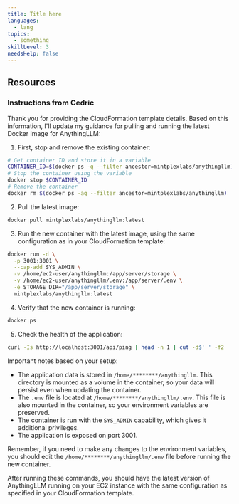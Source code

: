 ```yaml
---
title: Title here
languages:
  - lang
topics:
  - something
skillLevel: 3
needsHelp: false
---
```



## Resources

### Instructions from Cedric

Thank you for providing the CloudFormation template details. Based on this information, I'll update my guidance for pulling and running the latest Docker image for AnythingLLM:

1. First, stop and remove the existing container:

```bash
# Get container ID and store it in a variable
CONTAINER_ID=$(docker ps -q --filter ancestor=mintplexlabs/anythingllm)
# Stop the container using the variable
docker stop $CONTAINER_ID
# Remove the container
docker rm $(docker ps -aq --filter ancestor=mintplexlabs/anythingllm)
```

2. Pull the latest image:

```bash
docker pull mintplexlabs/anythingllm:latest
```

3. Run the new container with the latest image, using the same configuration as in your CloudFormation template:

```bash
docker run -d \
  -p 3001:3001 \
  --cap-add SYS_ADMIN \
  -v /home/ec2-user/anythingllm:/app/server/storage \
  -v /home/ec2-user/anythingllm/.env:/app/server/.env \
  -e STORAGE_DIR="/app/server/storage" \
  mintplexlabs/anythingllm:latest
```

4. Verify that the new container is running:

```bash
docker ps
```

5. Check the health of the application:

```bash
curl -Is http://localhost:3001/api/ping | head -n 1 | cut -d$' ' -f2
```

Important notes based on your setup:

- The application data is stored in `/home/********/anythingllm`. This directory is mounted as a volume in the container, so your data will persist even when updating the container.
- The `.env` file is located at `/home/********/anythingllm/.env`. This file is also mounted in the container, so your environment variables are preserved.
- The container is run with the `SYS_ADMIN` capability, which gives it additional privileges.
- The application is exposed on port 3001.

Remember, if you need to make any changes to the environment variables, you should edit the `/home/********/anythingllm/.env` file before running the new container.

After running these commands, you should have the latest version of AnythingLLM running on your EC2 instance with the same configuration as specified in your CloudFormation template.
